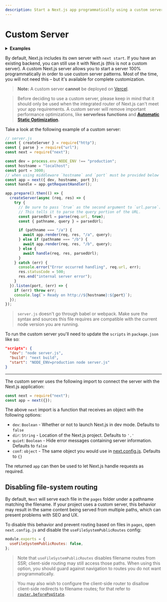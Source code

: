 ```yaml
---
description: Start a Next.js app programmatically using a custom server.
---
```


# Custom Server

<details>
  <summary>
    <b>Examples</b>
  </summary>
  <ul>
    <li>
      <a href="https://github.com/vercel/next.js/tree/canary/examples/custom-server-express">
        Express integration
      </a>
    </li>
    <li>
      <a href="https://github.com/vercel/next.js/tree/canary/examples/custom-server-hapi">
        Hapi integration
      </a>
    </li>
    <li>
      <a href="https://github.com/vercel/next.js/tree/canary/examples/custom-server-koa">
        Koa integration
      </a>
    </li>
    <li>
      <a href="https://github.com/vercel/next.js/tree/canary/examples/ssr-caching">
        SSR Caching
      </a>
    </li>
  </ul>
</details>

By default, Next.js includes its own server with `next start`. If you have an existing backend, you can still use it with Next.js (this is not a custom server). A custom Next.js server allows you to start a server 100% programmatically in order to use custom server patterns. Most of the time, you will not need this – but it's available for complete customization.

> **Note:** A custom server **cannot** be deployed on [Vercel](https://vercel.com/solutions/nextjs).

> Before deciding to use a custom server, please keep in mind that it should only be used when the integrated router of Next.js can't meet your app requirements. A custom server will remove important performance optimizations, like **serverless functions** and **[Automatic Static Optimization](/docs/advanced-features/automatic-static-optimization.md).**

Take a look at the following example of a custom server:

```js
// server.js
const { createServer } = require("http");
const { parse } = require("url");
const next = require("next");

const dev = process.env.NODE_ENV !== "production";
const hostname = "localhost";
const port = 3000;
// when using middleware `hostname` and `port` must be provided below
const app = next({ dev, hostname, port });
const handle = app.getRequestHandler();

app.prepare().then(() => {
  createServer(async (req, res) => {
    try {
      // Be sure to pass `true` as the second argument to `url.parse`.
      // This tells it to parse the query portion of the URL.
      const parsedUrl = parse(req.url, true);
      const { pathname, query } = parsedUrl;

      if (pathname === "/a") {
        await app.render(req, res, "/a", query);
      } else if (pathname === "/b") {
        await app.render(req, res, "/b", query);
      } else {
        await handle(req, res, parsedUrl);
      }
    } catch (err) {
      console.error("Error occurred handling", req.url, err);
      res.statusCode = 500;
      res.end("internal server error");
    }
  }).listen(port, (err) => {
    if (err) throw err;
    console.log(`> Ready on http://${hostname}:${port}`);
  });
});
```

> `server.js` doesn't go through babel or webpack. Make sure the syntax and sources this file requires are compatible with the current node version you are running.

To run the custom server you'll need to update the `scripts` in `package.json` like so:

```json
"scripts": {
  "dev": "node server.js",
  "build": "next build",
  "start": "NODE_ENV=production node server.js"
}
```

---

The custom server uses the following import to connect the server with the Next.js application:

```js
const next = require("next");
const app = next({});
```

The above `next` import is a function that receives an object with the following options:

- `dev`: `Boolean` - Whether or not to launch Next.js in dev mode. Defaults to `false`
- `dir`: `String` - Location of the Next.js project. Defaults to `'.'`
- `quiet`: `Boolean` - Hide error messages containing server information. Defaults to `false`
- `conf`: `object` - The same object you would use in [next.config.js](/docs/api-reference/next.config.js/introduction.md). Defaults to `{}`

The returned `app` can then be used to let Next.js handle requests as required.

## Disabling file-system routing

By default, `Next` will serve each file in the `pages` folder under a pathname matching the filename. If your project uses a custom server, this behavior may result in the same content being served from multiple paths, which can present problems with SEO and UX.

To disable this behavior and prevent routing based on files in `pages`, open `next.config.js` and disable the `useFileSystemPublicRoutes` config:

```js
module.exports = {
  useFileSystemPublicRoutes: false,
};
```

> Note that `useFileSystemPublicRoutes` disables filename routes from SSR; client-side routing may still access those paths. When using this option, you should guard against navigation to routes you do not want programmatically.

> You may also wish to configure the client-side router to disallow client-side redirects to filename routes; for that refer to [`router.beforePopState`](/docs/api-reference/next/router.md#router.beforePopState).

